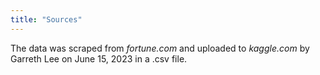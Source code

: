 ```yaml
---
title: "Sources"
---
```


The data was scraped from *fortune.com* and uploaded to *kaggle.com* by Garreth Lee on June 15, 2023 in a .csv file.